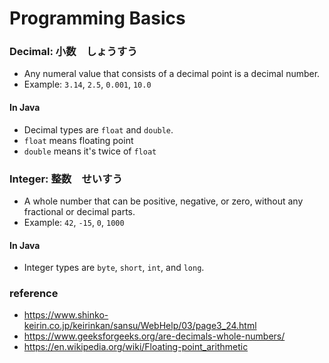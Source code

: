 # Programming Basics

### Decimal: 小数　しょうすう

- Any numeral value that consists of a decimal point is a decimal number.
- Example: `3.14`, `2.5`, `0.001`, `10.0`

#### In Java

- Decimal types are `float` and `double`.
- `float` means floating point
- `double` means it's twice of `float`

### Integer: 整数　せいすう

- A whole number that can be positive, negative, or zero, without any fractional or decimal parts.
- Example: `42`, `-15`, `0`, `1000`

#### In Java

- Integer types are `byte`, `short`, `int`, and `long`.

### reference

- https://www.shinko-keirin.co.jp/keirinkan/sansu/WebHelp/03/page3_24.html
- https://www.geeksforgeeks.org/are-decimals-whole-numbers/
- https://en.wikipedia.org/wiki/Floating-point_arithmetic

